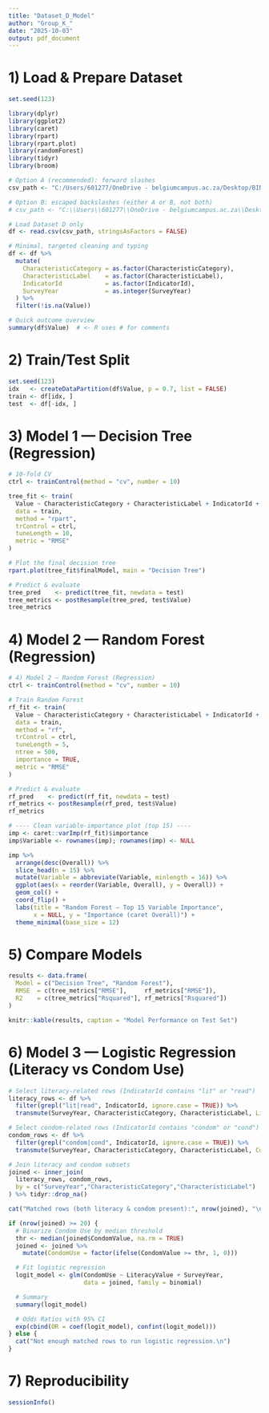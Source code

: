 ```yaml
---
title: "Dataset_D_Model"
author: "Group_K_"
date: "2025-10-03"
output: pdf_document
---
```


# 1) Load & Prepare Dataset
```r
set.seed(123)

library(dplyr)
library(ggplot2)
library(caret)
library(rpart)
library(rpart.plot)
library(randomForest)
library(tidyr)
library(broom)

# Option A (recommended): forward slashes
csv_path <- "C:/Users/601277/OneDrive - belgiumcampus.ac.za/Desktop/BIN381-Project/merged datasets/GroupD_Social_merged.csv"

# Option B: escaped backslashes (either A or B, not both)
# csv_path <- "C:\\Users\\601277\\OneDrive - belgiumcampus.ac.za\\Desktop\\BIN381-Project\\merged datasets\\GroupD_Social_merged.csv"

# Load Dataset D only
df <- read.csv(csv_path, stringsAsFactors = FALSE)

# Minimal, targeted cleaning and typing
df <- df %>%
  mutate(
    CharacteristicCategory = as.factor(CharacteristicCategory),
    CharacteristicLabel    = as.factor(CharacteristicLabel),
    IndicatorId            = as.factor(IndicatorId),
    SurveyYear             = as.integer(SurveyYear)
  ) %>%
  filter(!is.na(Value))

# Quick outcome overview
summary(df$Value)  # <- R uses # for comments
```

# 2) Train/Test Split
```r
set.seed(123)
idx   <- createDataPartition(df$Value, p = 0.7, list = FALSE)
train <- df[idx, ]
test  <- df[-idx, ]
```

# 3) Model 1 — Decision Tree (Regression)
```r
# 10-fold CV
ctrl <- trainControl(method = "cv", number = 10)

tree_fit <- train(
  Value ~ CharacteristicCategory + CharacteristicLabel + IndicatorId + SurveyYear,
  data = train,
  method = "rpart",
  trControl = ctrl,
  tuneLength = 10,
  metric = "RMSE"
)

# Plot the final decision tree
rpart.plot(tree_fit$finalModel, main = "Decision Tree")

# Predict & evaluate
tree_pred    <- predict(tree_fit, newdata = test)
tree_metrics <- postResample(tree_pred, test$Value)
tree_metrics
```

# 4) Model 2 — Random Forest (Regression)
```r
# 4) Model 2 — Random Forest (Regression)
ctrl <- trainControl(method = "cv", number = 10)

# Train Random Forest
rf_fit <- train(
  Value ~ CharacteristicCategory + CharacteristicLabel + IndicatorId + SurveyYear,
  data = train,
  method = "rf",
  trControl = ctrl,
  tuneLength = 5,
  ntree = 500,
  importance = TRUE,
  metric = "RMSE"
)

# Predict & evaluate
rf_pred    <- predict(rf_fit, newdata = test)
rf_metrics <- postResample(rf_pred, test$Value)
rf_metrics

# ---- Clean variable-importance plot (top 15) ----
imp <- caret::varImp(rf_fit)$importance
imp$Variable <- rownames(imp); rownames(imp) <- NULL

imp %>%
  arrange(desc(Overall)) %>%
  slice_head(n = 15) %>%
  mutate(Variable = abbreviate(Variable, minlength = 16)) %>%
  ggplot(aes(x = reorder(Variable, Overall), y = Overall)) +
  geom_col() +
  coord_flip() +
  labs(title = "Random Forest — Top 15 Variable Importance",
       x = NULL, y = "Importance (caret Overall)") +
  theme_minimal(base_size = 12)
```

# 5) Compare Models
```r
results <- data.frame(
  Model = c("Decision Tree", "Random Forest"),
  RMSE  = c(tree_metrics["RMSE"],     rf_metrics["RMSE"]),
  R2    = c(tree_metrics["Rsquared"], rf_metrics["Rsquared"])
)

knitr::kable(results, caption = "Model Performance on Test Set")
```

# 6) Model 3 — Logistic Regression (Literacy vs Condom Use)
```r
# Select literacy-related rows (IndicatorId contains "lit" or "read")
literacy_rows <- df %>%
  filter(grepl("lit|read", IndicatorId, ignore.case = TRUE)) %>%
  transmute(SurveyYear, CharacteristicCategory, CharacteristicLabel, LiteracyValue = Value)

# Select condom-related rows (IndicatorId contains "condom" or "cond")
condom_rows <- df %>%
  filter(grepl("condom|cond", IndicatorId, ignore.case = TRUE)) %>%
  transmute(SurveyYear, CharacteristicCategory, CharacteristicLabel, CondomValue = Value)

# Join literacy and condom subsets
joined <- inner_join(
  literacy_rows, condom_rows,
  by = c("SurveyYear","CharacteristicCategory","CharacteristicLabel")
) %>% tidyr::drop_na()

cat("Matched rows (both literacy & condom present):", nrow(joined), "\n")

if (nrow(joined) >= 20) {
  # Binarize Condom Use by median threshold
  thr <- median(joined$CondomValue, na.rm = TRUE)
  joined <- joined %>%
    mutate(CondomUse = factor(ifelse(CondomValue >= thr, 1, 0)))

  # Fit logistic regression
  logit_model <- glm(CondomUse ~ LiteracyValue + SurveyYear,
                     data = joined, family = binomial)

  # Summary
  summary(logit_model)

  # Odds Ratios with 95% CI
  exp(cbind(OR = coef(logit_model), confint(logit_model)))
} else {
  cat("Not enough matched rows to run logistic regression.\n")
}
```

# 7) Reproducibility
```r
sessionInfo()
```
